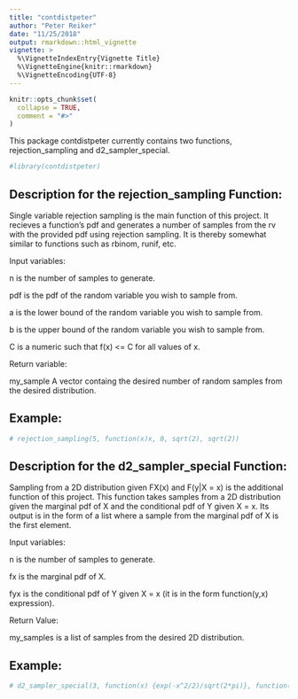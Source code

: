 ```yaml
---
title: "contdistpeter"
author: "Peter Reiker"
date: "11/25/2018"
output: rmarkdown::html_vignette
vignette: >
  %\VignetteIndexEntry{Vignette Title}
  %\VignetteEngine{knitr::rmarkdown}
  %\VignetteEncoding{UTF-8}
---
```


```r
knitr::opts_chunk$set(
  collapse = TRUE,
  comment = "#>"
)
```

This package contdistpeter currently contains two functions, rejection_sampling and d2_sampler_special.

```r
#library(contdistpeter)
```

## Description for the rejection_sampling Function:

Single variable rejection sampling is the main function of this project.
It recieves a function's pdf and generates a number of samples from the rv with the provided pdf using rejection sampling.
It is thereby somewhat similar to functions such as rbinom, runif, etc.

Input variables:

n is the number of samples to generate.

pdf is the pdf of the random variable you wish to sample from.

a is the lower bound of the random variable you wish to sample from.

b is the upper bound of the random variable you wish to sample from.

C is a numeric such that f(x) <= C for all values of x.

Return variable:

my_sample A vector containg the desired number of random samples from the desired distribution.

## Example:

```r
# rejection_sampling(5, function(x)x, 0, sqrt(2), sqrt(2))
```

## Description for the d2_sampler_special Function:

Sampling from a 2D distribution given FX(x) and F(y|X = x) is the additional function of this project.
This function takes samples from a 2D distribution given the marginal pdf of X and the conditional pdf of Y given X = x.
Its output is in the form of a list where a sample from the marginal pdf of X is the first element.

Input variables:

n is the number of samples to generate.

fx is the marginal pdf of X.

fyx is the conditional pdf of Y given X = x (it is in the form function(y,x) expression).

Return Value:

my_samples is a list of samples from the desired 2D distribution.

## Example:

```r
# d2_sampler_special(3, function(x) {exp(-x^2/2)/sqrt(2*pi)}, function(y,x){exp(-y^2/2)/sqrt(2*pi)})
```

```r

```
